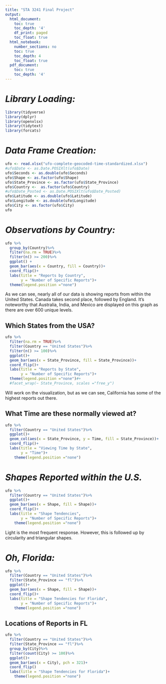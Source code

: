 ```yaml
---
title: "STA 3241 Final Project"
output:
  html_document:
    toc: true
    toc_depth: '4'
    df_print: paged
    toc_float: true
  html_notebook:
    number_sections: no
    toc: true
    toc_depth: 4
    toc_float: true
  pdf_document:
    toc: true
    toc_depth: '4'
---
```

# ***Library Loading:***
```r
library(tidyverse)
library(dplyr)
library(openxlsx)
library(tidytext)
library(forcats)
```

# ***Data Frame Creation:***
```r
ufo <- read.xlsx("ufo-complete-geocoded-time-standardized.xlsx")
#ufo$Date <- as.Date.POSIXlt(ufo$Date)
ufo$Seconds <- as.double(ufo$Seconds)
ufo$Shape <- as.factor(ufo$Shape)
ufo$State_Province <- as.factor(ufo$State_Province)
ufo$Country <-  as.factor(ufo$Country)
#ufo$Date_Posted <- as.Date.POSIXlt(ufo$Date_Posted)
ufo$Latitude <- as.double(ufo$Latitude)
ufo$Longitude <- as.double(ufo$Longitude)
ufo$City <- as.factor(ufo$City)
ufo
```


# ***Observations by Country:***
```r
ufo %>%
  group_by(Country)%>%
  filter(na.rm = TRUE)%>%
  filter(n() >= 200)%>%
  ggplot() +
  geom_bar(aes(x = Country, fill = Country))+ 
  coord_flip()+
  labs(title = "Reports by Country", 
       y = "Number of Specific Reports")+
  theme(legend.position ="none")
```

As we can see, nearly all of our data is showing reports from within the United States. 
Canada takes second place, followed by England. 
It's noteworthy that Australia, India, and Mexico are displayed on this graph as there are over 600 unique levels. 

## **Which States from the USA?**
```r
ufo %>%
  filter(na.rm = TRUE)%>%
  filter(Country == "United States")%>%
  filter(n() >= 100)%>%
  ggplot()+
  geom_bar(aes(x = State_Province, fill = State_Province))+ 
  coord_flip()+
  labs(title = "Reports by State", 
       y = "Number of Specific Reports")+
  theme(legend.position ="none")#+
  #facet_wrap(~ State_Province, scales ="free_y")
```

Will work on the visualization, but as we can see, California has some of the highest reports out there. 

## **What Time are these normally viewed at?**
```r
ufo %>%
  filter(Country == "United States")%>%
  ggplot()+
  geom_col(aes(x = State_Province, y = Time, fill = State_Province))+ 
  coord_flip()+
  labs(title = "Viewing Time by State", 
       y = "Time")+
    theme(legend.position ="none")
```


# ***Shapes Reported within the U.S.***
```r
ufo %>%
  filter(Country == "United States")%>%
  ggplot()+
  geom_bar(aes(x = Shape, fill = Shape))+ 
  coord_flip()+
  labs(title = "Shape Tendencies", 
       y = "Number of Specific Reports")+
    theme(legend.position ="none")
```

Light is the most frequent response. 
However, this is followed up by circularity and triangular shapes. 



# ***Oh, Florida:***
```r
ufo %>%
  filter(Country == "United States")%>%
  filter(State_Province == "fl")%>%
  ggplot()+
  geom_bar(aes(x = Shape, fill = Shape))+ 
  coord_flip()+
  labs(title = "Shape Tendencies for Florida", 
       y = "Number of Specific Reports")+
    theme(legend.position ="none")
```



## Locations of Reports in FL
```r
ufo %>%
  filter(Country == "United States")%>%
  filter(State_Province == "fl")%>%
  group_by(City)%>%
  filter(count(City) >= 100)%>%
  ggplot()+
  geom_bar(aes(x = City), pch = 321)+ 
  coord_flip()
  labs(title = "Shape Tendencies for Florida")+
    theme(legend.position ="none")
```

